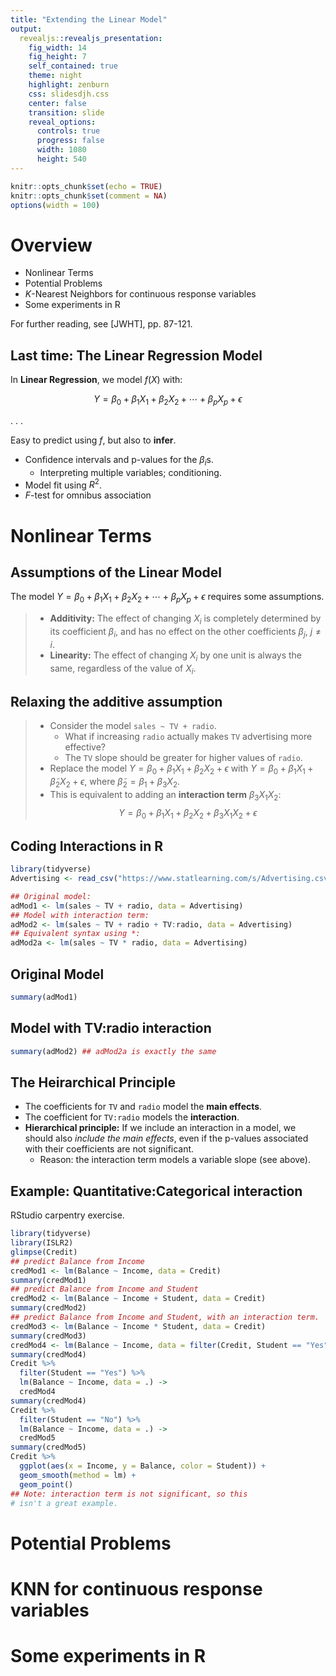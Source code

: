 ```yaml
---
title: "Extending the Linear Model"
output: 
  revealjs::revealjs_presentation:
    fig_width: 14 
    fig_height: 7
    self_contained: true
    theme: night
    highlight: zenburn
    css: slidesdjh.css
    center: false
    transition: slide
    reveal_options:
      controls: true
      progress: false
      width: 1080
      height: 540
---
```


```r
knitr::opts_chunk$set(echo = TRUE)
knitr::opts_chunk$set(comment = NA)
options(width = 100)
```


# Overview

- Nonlinear Terms
- Potential Problems
- $K$-Nearest Neighbors for continuous response variables
- Some experiments in R

For further reading, see [JWHT], pp. 87-121.

## Last time: The Linear Regression Model

In **Linear Regression**, we model $f(X)$ with:

$$
Y = \beta_0 + \beta_1 X_1 +\beta_2 X_2 + \cdots + \beta_p X_p + \epsilon
$$

. . .

Easy to predict using $f$, but also to **infer**. 

- Confidence intervals and p-values for the $\beta_i$s.
    - Interpreting multiple variables; conditioning.
- Model fit using $R^2$.
- $F$-test for omnibus association


# Nonlinear Terms

## Assumptions of the Linear Model

The model $Y = \beta_0 + \beta_1 X_1 +\beta_2 X_2 + \cdots + \beta_p X_p + \epsilon$ requires some assumptions.

>- **Additivity:** The effect of changing $X_i$ is completely determined by its coefficient $\beta_i$, and has no effect on the other coefficients $\beta_j$, $j\neq i$.
>- **Linearity:** The effect of changing $X_i$ by one unit is always the same, regardless of the value of $X_i$.

## Relaxing the additive assumption

>- Consider the model `sales ~ TV + radio`.
>    - What if increasing `radio` actually makes `TV` advertising more effective?
>    - The `TV` slope should be greater for higher values of `radio`.
>- Replace the model $Y = \beta_0 + \beta_1 X_1 +\beta_2 X_2 + \epsilon$ with $Y = \beta_0 + \beta_1 X_1 +\tilde{\beta}_2 X_2 + \epsilon$, where $\tilde{\beta}_2 = \beta_1 + \beta_3X_2$.
>- This is equivalent to adding an **interaction term** $\beta_3X_1X_2$:
$$
Y = \beta_0 + \beta_1 X_1 +\beta_2 X_2 + \beta_3 X_1X_2 + \epsilon
$$

## Coding Interactions in R

```r
library(tidyverse)
Advertising <- read_csv("https://www.statlearning.com/s/Advertising.csv")

## Original model:
adMod1 <- lm(sales ~ TV + radio, data = Advertising)
## Model with interaction term:
adMod2 <- lm(sales ~ TV + radio + TV:radio, data = Advertising)
## Equivalent syntax using *:
adMod2a <- lm(sales ~ TV * radio, data = Advertising)
```

## Original Model

```r
summary(adMod1)
```

## Model with TV:radio interaction

```r
summary(adMod2) ## adMod2a is exactly the same
```

## The Heirarchical Principle

- The coefficients for `TV` and `radio` model the **main effects**.
- The coefficient for `TV:radio` models the **interaction**.
-  **Hierarchical principle:** If we include an interaction in a model, we should also *include the main effects*, even if the p-values associated with their coefficients are not significant.
    - Reason: the interaction term models a variable slope (see above).

## Example: Quantitative:Categorical interaction

RStudio carpentry exercise.

```r
library(tidyverse)
library(ISLR2)
glimpse(Credit)
## predict Balance from Income
credMod1 <- lm(Balance ~ Income, data = Credit)
summary(credMod1)
## predict Balance from Income and Student
credMod2 <- lm(Balance ~ Income + Student, data = Credit)
summary(credMod2)
## predict Balance from Income and Student, with an interaction term.
credMod3 <- lm(Balance ~ Income * Student, data = Credit)
summary(credMod3)
credMod4 <- lm(Balance ~ Income, data = filter(Credit, Student == "Yes"))
summary(credMod4)
Credit %>%
  filter(Student == "Yes") %>%
  lm(Balance ~ Income, data = .) ->
  credMod4
summary(credMod4)
Credit %>%
  filter(Student == "No") %>%
  lm(Balance ~ Income, data = .) ->
  credMod5
summary(credMod5)
Credit %>%
  ggplot(aes(x = Income, y = Balance, color = Student)) +
  geom_smooth(method = lm) +
  geom_point()
## Note: interaction term is not significant, so this 
# isn't a great example.
```



# Potential Problems

# KNN for continuous response variables 

# Some experiments in R
